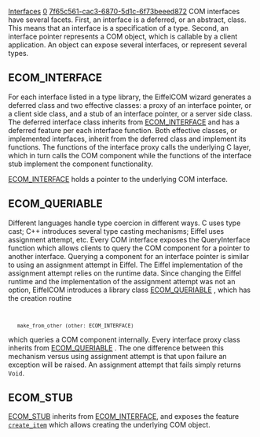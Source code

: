 [[Property:title|Interfaces]]
[[Property:weight|0]]
[[Property:uuid|7f65c561-cac3-6870-5d1c-6f73beeed872]]
COM interfaces have several facets. First, an interface is a deferred, or an abstract, class. This means that an interface is a specification of a type. Second, an interface pointer represents a COM object, which is callable by a client application. An object can expose several interfaces, or represent several types. 

==ECOM_INTERFACE==

For each interface listed in a type library, the EiffelCOM wizard generates a deferred class and two effective classes: a proxy of an interface pointer, or a client side class, and a stub of an interface pointer, or a server side class. The deferred interface class inherits from [[ref:libraries/com/reference/ecom_interface_chart|<eiffel>ECOM_INTERFACE</eiffel>]] and has a deferred feature per each interface function. Both effective classes, or implemented interfaces, inherit from the deferred class and implement its functions. The functions of the interface proxy calls the underlying C layer, which in turn calls the COM component while the functions of the interface stub implement the component functionality. 

[[ref:libraries/com/reference/ecom_interface_chart|ECOM_INTERFACE]]  holds a pointer to the underlying COM interface. 

==ECOM_QUERIABLE==

Different languages handle type coercion in different ways. C uses type cast; C++ introduces several type casting mechanisms; Eiffel uses assignment attempt, etc. Every COM interface exposes the <eiffel>QueryInterface</eiffel> function which allows clients to query the COM component for a pointer to another interface. Querying a component for an interface pointer is similar to using an assignment attempt in Eiffel. The Eiffel implementation of the assignment attempt relies on the runtime data. Since changing the Eiffel runtime and the implementation of the assignment attempt was not an option, EiffelCOM introduces a library class [[ref:libraries/com/reference/ecom_queriable_chart|ECOM_QUERIABLE]]  , which has the creation routine 
<code>
    make_from_other (other: ECOM_INTERFACE)</code>

which queries a COM component internally. Every interface proxy class inherits from [[ref:libraries/com/reference/ecom_queriable_chart|ECOM_QUERIABLE]] . The one difference between this mechanism versus using assignment attempt is that upon failure an exception will be raised. An assignment attempt that fails simply returns <code>Void</code>. 

==ECOM_STUB==

[[ref:libraries/com/reference/ecom_stub_chart|ECOM_STUB]] inherits from [[ref:libraries/com/reference/ecom_interface_chart|ECOM_INTERFACE]], and exposes the feature [[ref:libraries/com/reference/ecom_stub_chart|<code>create_item</code>]] which allows creating the underlying COM object. 




